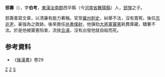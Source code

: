 '''郅壽'''（{{bd|？||89年|}}），字'''伯考'''，[[東漢|東漢]][[汝南郡|汝南郡]]西平縣（今[[河南省|河南省]][[舞陽縣|舞陽縣]]）人，[[郅惲|郅惲]]之子。

郅壽善寫文章，以清廉有能力著稱。官至[[冀州|冀州]][[刺史|刺史]]，糾舉不法，沒有寬宥。後任[[京兆尹|京兆尹]]，豪強為之斂跡。後來擔任[[尚書僕射|尚書僕射]]，他彈劾[[大將軍|大將軍]][[竇憲|竇憲]]耗費庫藏，驕奢不法。於是他被竇憲陷害，流放[[合浦|合浦]]，沒有出發他就自殺而死。

== 参考資料 ==
* 《[[後漢書|後漢書]]》卷29
[[Category:東漢官員|Z]]
[[Category:舞陽人|Z]]
[[Category:郅姓|S]]